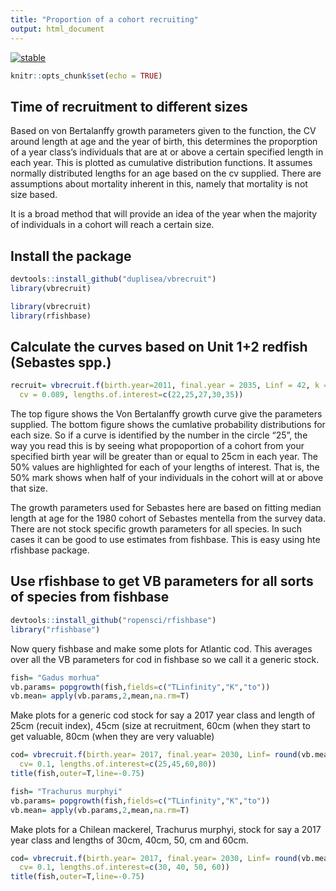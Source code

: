 ```yaml
---
title: "Proportion of a cohort recruiting"
output: html_document
---
```



[![stable](http://badges.github.io/stability-badges/dist/stable.svg)](http://github.com/badges/stability-badges)

```r
knitr::opts_chunk$set(echo = TRUE)
```

## Time of recruitment to different sizes

Based on von Bertalanffy growth parameters given to the function, the CV around length at age and the year of birth, this determines the proporption of a year class's individuals that are at or above a certain specified length in each year. This is plotted as cumulative distribution functions. It assumes normally distributed lengths for an age based on the cv supplied. There are assumptions about mortality inherent in this, namely that mortality is not size based.

It is a broad method that will provide an idea of the year when the majority of individuals in a cohort will reach a certain size.

## Install the package

```r
devtools::install_github("duplisea/vbrecruit")
library(vbrecruit)
```

```r
library(vbrecruit)
library(rfishbase)
```


## Calculate the curves based on Unit 1+2 redfish (Sebastes spp.)

```r
recruit= vbrecruit.f(birth.year=2011, final.year = 2035, Linf = 42, k = 0.086, t0 = -1.57, 
  cv = 0.089, lengths.of.interest=c(22,25,27,30,35))
```


The top figure shows the Von Bertalanffy growth curve give the parameters supplied. The bottom figure shows the cumlative probability distributions for each size. So if a curve is identified by the number in the circle "25", the way you read this is by seeing what propoportion of a cohort from your specified birth year will be greater than or equal to 25cm in each year. The 50% values are highlighted for each of your lengths of interest. That is, the 50% mark shows when half of your individuals in the cohort will at or above that size.

The growth parameters used for Sebastes here are based on fitting median length at age for the 1980 cohort of Sebastes mentella from the survey data. There are not stock specific growth parameters for all species. In such cases it can be good to use estimates from fishbase. This is easy using hte rfishbase package.

## Use rfishbase to get VB parameters for all sorts of species from fishbase

```r
devtools::install_github("ropensci/rfishbase")
library("rfishbase")
```


Now query fishbase and make some plots for Atlantic cod. This averages over all the VB parameters for cod in fishbase so we call it a generic stock.

```r
fish= "Gadus morhua"
vb.params= popgrowth(fish,fields=c("TLinfinity","K","to"))
vb.mean= apply(vb.params,2,mean,na.rm=T)
```

Make plots for a generic cod stock for say a 2017 year class and length of 25cm (recuit index), 45cm (size at recruitment, 60cm (when they start to get valuable, 80cm (when they are very valuable)

```r
cod= vbrecruit.f(birth.year= 2017, final.year= 2030, Linf= round(vb.mean[1],0), k= round(vb.mean[2],2), t0= round(vb.mean[3],2), 
  cv= 0.1, lengths.of.interest=c(25,45,60,80))
title(fish,outer=T,line=-0.75)
```


```r
fish= "Trachurus murphyi"
vb.params= popgrowth(fish,fields=c("TLinfinity","K","to"))
vb.mean= apply(vb.params,2,mean,na.rm=T)
```

Make plots for a Chilean mackerel, Trachurus murphyi, stock for say a 2017 year class and lengths of 30cm, 40cm, 50, cm and 60cm.

```r
cod= vbrecruit.f(birth.year= 2017, final.year= 2030, Linf= round(vb.mean[1],0), k= round(vb.mean[2],2), t0= round(vb.mean[3],2), 
  cv= 0.1, lengths.of.interest=c(30, 40, 50, 60))
title(fish,outer=T,line=-0.75)
```

